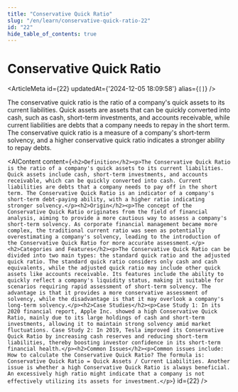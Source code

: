 ```yaml
---
title: "Conservative Quick Ratio"
slug: "/en/learn/conservative-quick-ratio-22"
id: "22"
hide_table_of_contents: true
---
```



# Conservative Quick Ratio

<ArticleMeta id={22} updatedAt={'2024-12-05 18:09:58'} alias={`[]`} />
<div className='border-solid border-b border-t-0 my-4 border-[var(--ifm-color-gray-300)]' />

The conservative quick ratio is the ratio of a company's quick assets to its current liabilities. Quick assets are assets that can be quickly converted into cash, such as cash, short-term investments, and accounts receivable, while current liabilities are debts that a company needs to repay in the short term. The conservative quick ratio is a measure of a company's short-term solvency, and a higher conservative quick ratio indicates a stronger ability to repay debts.

<AIContent content={`<h2>Definition</h2><p>The Conservative Quick Ratio is the ratio of a company's quick assets to its current liabilities. Quick assets include cash, short-term investments, and accounts receivable, which can be quickly converted into cash. Current liabilities are debts that a company needs to pay off in the short term. The Conservative Quick Ratio is an indicator of a company's short-term debt-paying ability, with a higher ratio indicating stronger solvency.</p><h2>Origin</h2><p>The concept of the Conservative Quick Ratio originates from the field of financial analysis, aiming to provide a more cautious way to assess a company's short-term solvency. As corporate financial management became more complex, the traditional current ratio was seen as potentially overestimating a company's solvency, leading to the introduction of the Conservative Quick Ratio for more accurate assessment.</p><h2>Categories and Features</h2><p>The Conservative Quick Ratio can be divided into two main types: the standard quick ratio and the adjusted quick ratio. The standard quick ratio considers only cash and cash equivalents, while the adjusted quick ratio may include other quick assets like accounts receivable. Its features include the ability to quickly reflect a company's liquidity status, making it suitable for scenarios requiring rapid assessment of short-term solvency. The advantage is that it provides a more conservative assessment of solvency, while the disadvantage is that it may overlook a company's long-term solvency.</p><h2>Case Studies</h2><p>Case Study 1: In its 2020 financial report, Apple Inc. showed a high Conservative Quick Ratio, mainly due to its large holdings of cash and short-term investments, allowing it to maintain strong solvency amid market fluctuations. Case Study 2: In 2019, Tesla improved its Conservative Quick Ratio by increasing cash reserves and reducing short-term liabilities, thereby boosting investor confidence in its short-term financial health.</p><h2>Common Issues</h2><p>Common issues include: How to calculate the Conservative Quick Ratio? The formula is: Conservative Quick Ratio = Quick Assets / Current Liabilities. Another issue is whether a high Conservative Quick Ratio is always beneficial. An excessively high ratio might indicate that a company is not effectively utilizing its assets for investment.</p>`} id={22} />
